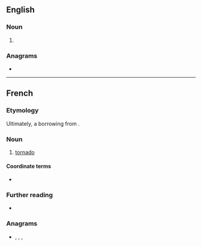 ==English==

===Noun===
{{en-noun}}

# {{obsolete form of|tornado|lang=en}}

===Anagrams===
* {{anagrams|en|neotard|ornated}}

----

==French==

===Etymology===
Ultimately, a borrowing from {{bor|fr|es|tornado|notext=1}}.

===Noun===
{{fr-noun|f}}

# [[tornado]]

====Coordinate terms====
* {{l|fr|microrafale}}

===Further reading===
* {{R:TLFi}}

===Anagrams===
* {{l|fr|adorent}}, {{l|fr|détrôna}}, {{l|fr|érodant}}, {{l|fr|tadorne}}